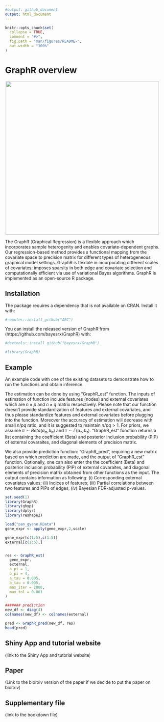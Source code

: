 ```yaml
---
#output: github_document
output: html_document
---
```


<!-- README.md is generated from README.Rmd. Please edit that file -->

```r
knitr::opts_chunk$set(
  collapse = TRUE,
  comment = "#>",
  fig.path = "man/figures/README-",
  out.width = "100%"
)
```

# GraphR overview

<center><img src="GraphR_Method_plot_final.png" width="500" height="500" ></center>

The GraphR (Graphical Regression) is a flexible approach which incorporates sample heterogenity and enables covariate-dependent graphs. Our regression-based method provides a functional mapping from the covariate space to precision matrix for different types of heterogeneous graphical model settings. GraphR is flexible in incorporating different scales of covariates; imposes sparsity in both edge and covariate selection and computationally efficient via use of variational Bayes algorithms. GraphR is implemented as an open-source R package.


## Installation

The package requires a dependency that is not available on CRAN. Install it with:

``` r
#remotes::install_github("ABC")
```

You can install the released version of GraphR from (https://github.com/bayesrx/GraphR) with:

``` r
#devtools::install_github("bayesrx/GraphR")
```


```r
#library(GraphR)
```

## Example 
An example code with one of the existing datasets to demonstrate how to run the functions and obtain inference.

The estimation can be done by using "GraphR_est" function. The inputs of estimation of function include features (nodes) and external covariates which are $n \times p$ and $n \times q$ matrix respectively. Please note that our function doesn't provide standardization of features and external covariates, and thus please standardize features and external covariates before plugging into the function. Moreover the accuracy of estimation will decrease with small $n/pq$ ratio, and it is suggested to maintain $n/pq >1$. For priors, we assume $\pi \sim Beta(a_\pi, b_\pi)$ and $\tau \sim \Gamma(a_\tau, b_\tau)$. "GraphR_est" function returns a list containing the coefficient (Beta) and posterior inclusion probability (PIP) of external covaraites, and diagonal elements of precision matrix.

We also provide prediction function: "GraphR_pred", requiring a new matrix based on which prediction are made, and the output of "GraphR_est" function. Optionally, one can also enter the the coefficient (Beta) and posterior inclusion probability (PIP) of external covaraites, and diagonal elements of precision matrix obtained from other functions as the input. The output contains information as following:
(i) Corresponding external covariates values; 
(ii) Indices of features; 
(iii) Partial correlations between two features and PIPs of edges;
(iv) Bayesian FDR-adjusted p-values.


```r
set.seed(1)
library(GraphR)
library(ghyp)
library(dplyr)
library(reshape2)

load("pan_gyane.RData")
gene_expr <- apply(gene_expr,2,scale)

gene_expr[c(1:5),c(1:5)]
external[c(1:5),]


res <- GraphR_est(
  gene_expr,
  external,
  a_pi = 1,
  b_pi = 4,
  a_tau = 0.005,
  b_tau = 0.005,
  max_iter = 2000,
  max_tol = 0.001
)

####### prediction
new_df <- diag(4)
colnames(new_df) <- colnames(external)

pred <- GraphR_pred(new_df, res)
head(pred)
```


## Shiny App and tutorial website 
(link to the Shiny App and tutorial website)

## Paper 
(Link to the biorxiv version of the paper if we decide to put the paper on biorxiv) 

## Supplementary file 
(link to the bookdown file)
